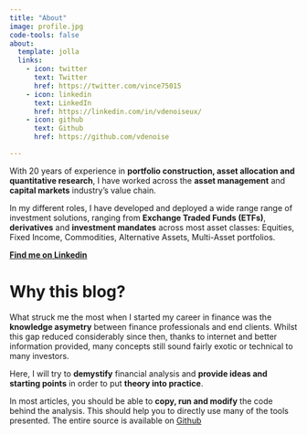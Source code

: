 ```yaml
---
title: "About"
image: profile.jpg
code-tools: false
about:
  template: jolla
  links:
    - icon: twitter
      text: Twitter
      href: https://twitter.com/vince75015
    - icon: linkedin
      text: LinkedIn
      href: https://linkedin.com/in/vdenoiseux/
    - icon: github
      text: Github
      href: https://github.com/vdenoise

---
```


With 20 years of experience in **portfolio construction, asset allocation and quantitative research**, I have worked across  the **asset management** and **capital markets** industry's value chain.  

In my different roles, I have developed and deployed a wide range range of investment solutions, ranging from **Exchange Traded Funds (ETFs)**, **derivatives** and **investment mandates** across most asset classes: Equities, Fixed Income, Commodities, Alternative Assets, Multi-Asset portfolios.


**[Find me on Linkedin](https://www.linkedin.com/in/vdenoiseux/)**

# Why this blog? 
What struck me the most when I started my career in finance was the **knowledge asymetry** between finance professionals and end clients. Whilst this gap reduced considerably since then, thanks to internet and better information provided, many concepts  still sound fairly exotic or technical to many investors. 

Here, I will try to **demystify** financial analysis and **provide ideas and starting points** in order to put **theory into practice**.

In most articles, you should be able to **copy, run and modify** the code behind the analysis. This should help you to directly use many of the tools presented. The entire source is available on [Github](https://github.com/vdenoise/portfolio-geek)


